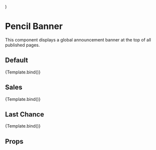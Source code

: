 
  <div>
    <PencilBanner {...args} />
  </div>
)

<Meta title='Modules/Pencil Banner' component={PencilBanner} />

# Pencil Banner

This component displays a global announcement banner at the top of all published pages.

## Default

<Canvas>
  <Story
    name='Default'
    args={{
      messages: [
        {
          _key: '1',
          heading:
            'Best sleep of your life or your money back. Try the Endy Mattress for 100 nights, risk-free!'
        }
      ],
      locale: 'en'
    }}
  >
    {Template.bind()}
  </Story>
</Canvas>

## Sales

<Canvas>
  <Story
    name='Sales'
    args={{
      messages: [
        {
          _key: '3',
          heading:
            'Best sleep of your life or your money back. Try the Endy Mattress for 100 nights, risk-free!',
          url: 'https://ca.endy.com/'
        }
      ],
      sales: {
        isLastChance: false,
        lastChance: {
          pencilBannerMessage: {
            _key: '2',
            heading:
              'Last Chance: Get a FREE weighted blanket with your mattress.',
            url: 'https://ca.endy.com/'
          }
        },
        pencilBannerMessage: {
          _key: '1',
          heading:
            'Summer Sleep Sale: Save up to $130 on the award-winning Endy Mattress*'
        }
      },
      locale: 'en'
    }}
  >
    {Template.bind()}
  </Story>
</Canvas>

## Last Chance

<Canvas>
  <Story
    name='Last Chance'
    args={{
      messages: [
        {
          _key: '3',
          heading:
            'Delivery Update: Orders are shipping on time with no significant delays impacting our deliveries across Canada',
          url: 'https://ca.endy.com/'
        }
      ],
      sales: {
        isLastChance: true,
        lastChance: {
          pencilBannerMessage: {
            _key: '2',
            heading:
              'Last Chance: Get a FREE weighted blanket with your mattress.',
            url: 'https://ca.endy.com/'
          }
        },
        pencilBannerMessage: {
          _key: '1',
          heading:
            'Summer Sleep Sale: Save up to $130 on the award-winning Endy Mattress*'
        }
      },
      locale: 'en'
    }}
  >
    {Template.bind()}
  </Story>
</Canvas>

## Props

<ArgsTable of={PencilBanner} />
